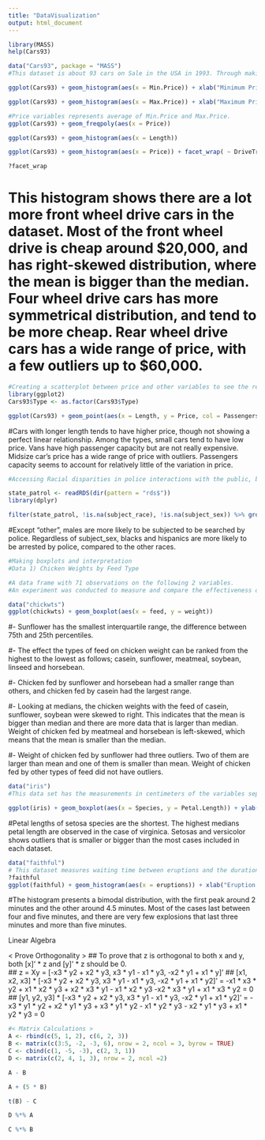 ```yaml
---
title: "DataVisualization"
output: html_document
---
```


```r
library(MASS)
help(Cars93)

data("Cars93", package = "MASS")
#This dataset is about 93 cars on Sale in the USA in 1993. Through making histogram, I would like to see the distribution of the cars' minimum price, maximum price, weight, length, and the price depedning on three types of DriveTrain.

ggplot(Cars93) + geom_histogram(aes(x = Min.Price)) + xlab("Minimum Price")
```

```r
ggplot(Cars93) + geom_histogram(aes(x = Max.Price)) + xlab("Maximum Price")
```

```r
#Price variables represents average of Min.Price and Max.Price.
ggplot(Cars93) + geom_freqpoly(aes(x = Price))
```

```r
ggplot(Cars93) + geom_histogram(aes(x = Length))
```
```r
ggplot(Cars93) + geom_histogram(aes(x = Price)) + facet_wrap( ~ DriveTrain)

?facet_wrap
```

# This histogram shows there are a lot more front wheel drive cars in the dataset. Most of the front wheel drive is cheap around $20,000, and has right-skewed distribution, where the mean is bigger than the median. Four wheel drive cars has more symmetrical distribution, and tend to be more cheap. Rear wheel drive cars has a wide range of price, with a few outliers up to $60,000. 

```r
#Creating a scatterplot between price and other variables to see the relationship. Variables are including Price, Length, Type of car, Passenger capacity.
library(ggplot2)
Cars93$Type <- as.factor(Cars93$Type)

ggplot(Cars93) + geom_point(aes(x = Length, y = Price, col = Passengers, shape = Type)) + geom_smooth(aes(x = Length, y = Price), colour = "red", se = FALSE)

```

#Cars with longer length tends to have higher price, though not showing a perfect linear relationship. Among the types, small cars tend to have low price. Vans have high passenger capacity but are not really expensive. Midsize car's price has a wide range of price with outliers. Passengers capacity seems to account for relatively little of the variation in price.


```r
#Accessing Racial disparities in police interactions with the public, based on Connecticut data. https://openpolicing.stanford.edu/data/

state_patrol <- readRDS(dir(pattern = "rds$"))
library(dplyr)

filter(state_patrol, !is.na(subject_race), !is.na(subject_sex)) %>% group_by(subject_race, subject_sex) %>% summarize(search = mean(search_conducted, na.rm = TRUE), arrest = mean(arrest_made, na.rm = TRUE), either = mean (search_conducted | arrest_made, na.rm = TRUE), both = mean(search_conducted & arrest_made, na.rm = TRUE), n = n())

```

#Except "other", males are more likely to be subjected to be searched by police. Regardless of subject_sex, blacks and hispanics are more likely to be arrested by police, compared to the other races. 

```r
#Making boxplots and interpretation
#Data 1) Chicken Weights by Feed Type

#A data frame with 71 observations on the following 2 variables.
#An experiment was conducted to measure and compare the effectiveness of various feed supplements on the growth rate of chickens.

data("chickwts")
ggplot(chickwts) + geom_boxplot(aes(x = feed, y = weight))

```

#- Sunflower has the smallest interquartile range, the difference between 75th and 25th percentiles. 

#- The effect the types of feed on chicken weight can be ranked from the highest to the lowest as follows; casein, sunflower, meatmeal, soybean, linseed and horsebean. 

#- Chicken fed by sunflower and horsebean had a smaller range than others, and chicken fed by casein had the largest range. 

#- Looking at medians, the chicken weights with the feed of casein, sunflower, soybean were skewed to right. This indicates that the mean is bigger than median and there are more data that is larger than median. Weight of chicken fed by meatmeal and horsebean is left-skewed, which means that the mean is smaller than the median. 

#- Weight of chicken fed by sunflower had three outliers. Two of them are larger than mean and one of them is smaller than mean. Weight of chicken fed by other types of feed did not have outliers. 

```r
data("iris")
#This data set has the measurements in centimeters of the variables sepal length and width and petal length and width, respectively, for 50 flowers from each of 3 species of iris. The species are Iris setosa, versicolor, and virginica. I would like to investigate the relationship between Petal Length and the three types of species.

ggplot(iris) + geom_boxplot(aes(x = Species, y = Petal.Length)) + ylab("Petal Length")

```

#Petal lengths of setosa species are the shortest. The highest medians petal length are observed in the case of virginica. Setosas and versicolor shows outliers that is smaller or bigger than the most cases included in each dataset. 

```r
data("faithful")
# This dataset measures waiting time between eruptions and the duration of the eruption for the Old Faithful geyser in Yellowstone National Park, Wyoming, USA. 
?faithful
ggplot(faithful) + geom_histogram(aes(x = eruptions)) + xlab("Eruption time in minutes")

```

#The histogram presents a bimodal distribution, with the first peak around 2 minutes and the other around 4.5 minutes. Most of the cases last between four and five minutes, and there are very few explosions that last three minutes and more than five minutes. 



Linear Algebra

< Prove Orthogonality >
## To prove that z is orthogonal to both x and y, both [x]' * z and [y]' * z should be 0.  
## z = Xy = [-x3 * y2 + x2 * y3, x3 * y1 - x1 * y3, -x2 * y1 + x1 * y]'
## [x1, x2, x3] * [-x3 * y2 + x2 * y3, x3 * y1 - x1 * y3, -x2 * y1 + x1 * y2]' = -x1 * x3 * y2 + x1 * x2 * y3 + x2 * x3 * y1 - x1 * x2 * y3 -x2 * x3 * y1 + x1 * x3 * y2 = 0 
## [y1, y2, y3] * [-x3 * y2 + x2 * y3, x3 * y1 - x1 * y3, -x2 * y1 + x1 * y2]' = -x3 * y1 * y2 + x2 * y1 * y3 + x3 * y1 * y2 - x1 * y2 * y3 - x2 * y1 * y3 + x1 * y2 * y3 = 0

```r
#< Matrix Calculations >
A <- rbind(c(5, 1, 2), c(6, 2, 3))
B <- matrix(c(3:5, -2, -3, 6), nrow = 2, ncol = 3, byrow = TRUE)
C <- cbind(c(1, -5, -3), c(2, 3, 1))
D <- matrix(c(2, 4, 1, 3), nrow = 2, ncol =2)
```

```r
A - B
```

```r
A + (5 * B)
```

```r
t(B) - C
```

```r
D %*% A
```

```r
C %*% B
```

